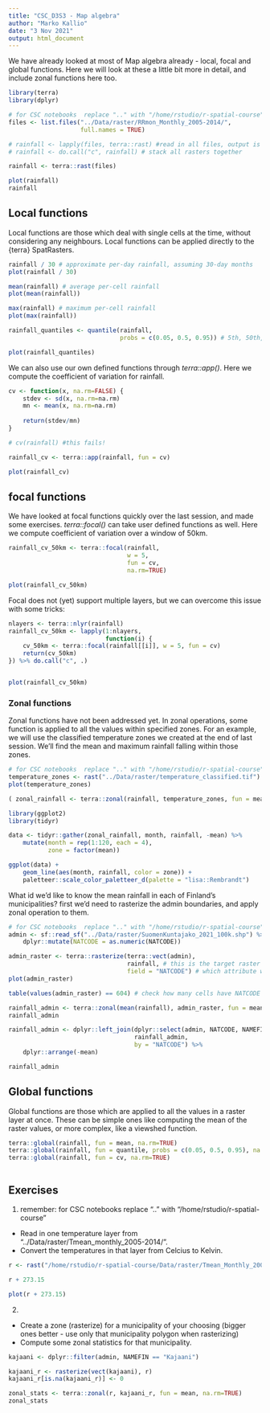 ```yaml
---
title: "CSC_D3S3 - Map algebra"
author: "Marko Kallio"
date: "3 Nov 2021"
output: html_document
---
```



We have already looked at most of Map algebra already - local, focal and global functions. Here we will look at these a little bit more in detail, and include zonal functions here too.

```r
library(terra)
library(dplyr)

# for CSC notebooks  replace ".." with "/home/rstudio/r-spatial-course"
files <- list.files("../Data/raster/RRmon_Monthly_2005-2014/", 
                    full.names = TRUE)

# rainfall <- lapply(files, terra::rast) #read in all files, output is a list
# rainfall <- do.call("c", rainfall) # stack all rasters together

rainfall <- terra::rast(files)

plot(rainfall)
rainfall

```



## Local functions

Local functions are those which deal with single cells at the time, without considering any neighbours. Local functions can be applied directly to the {terra} SpatRasters.

```r

rainfall / 30 # approximate per-day rainfall, assuming 30-day months
plot(rainfall / 30)

mean(rainfall) # average per-cell rainfall
plot(mean(rainfall))

max(rainfall) # maximum per-cell rainfall
plot(max(rainfall))

rainfall_quantiles <- quantile(rainfall, 
                               probs = c(0.05, 0.5, 0.95)) # 5th, 50th, and 95th percentiles

plot(rainfall_quantiles)
```

We can also use our own defined functions through *terra::app()*. Here we compute the coefficient of variation for rainfall.

```r
cv <- function(x, na.rm=FALSE) {
    stdev <- sd(x, na.rm=na.rm)
    mn <- mean(x, na.rm=na.rm)
    
    return(stdev/mn)
}

# cv(rainfall) #this fails!

rainfall_cv <- terra::app(rainfall, fun = cv)

plot(rainfall_cv)

```


## focal functions

We have looked at focal functions quickly over the last session, and made some exercises. *terra::focal()* can take user defined functions as well. Here we compute coefficient of variation over a window of 50km. 

```r

rainfall_cv_50km <- terra::focal(rainfall,
                                 w = 5,
                                 fun = cv,
                                 na.rm=TRUE)

plot(rainfall_cv_50km)

```

Focal does not (yet) support multiple layers, but we can overcome this issue with some tricks:

```r
nlayers <- terra::nlyr(rainfall)
rainfall_cv_50km <- lapply(1:nlayers, 
                           function(i) {
    cv_50km <- terra::focal(rainfall[[i]], w = 5, fun = cv)
    return(cv_50km)
}) %>% do.call("c", .)


plot(rainfall_cv_50km)
```



### Zonal functions

Zonal functions have not been addressed yet. In zonal operations, some function is applied to all the values within specified zones. For an example, we will use the classified temperature zones we created at the end of last session. We'll find the mean and maximum rainfall falling within those zones.

```r
# for CSC notebooks  replace ".." with "/home/rstudio/r-spatial-course"
temperature_zones <- rast("../Data/raster/temperature_classified.tif")
plot(temperature_zones)

( zonal_rainfall <- terra::zonal(rainfall, temperature_zones, fun = mean) )

library(ggplot2)
library(tidyr)

data <- tidyr::gather(zonal_rainfall, month, rainfall, -mean) %>% 
    mutate(month = rep(1:120, each = 4),
           zone = factor(mean))

ggplot(data) +
    geom_line(aes(month, rainfall, color = zone)) +
    paletteer::scale_color_paletteer_d(palette = "lisa::Rembrandt")

```

What id we'd like to know the mean rainfall in each of Finland's municipalities? first we'd need to rasterize the admin boundaries, and apply zonal operation to them.

```r
# for CSC notebooks  replace ".." with "/home/rstudio/r-spatial-course"
admin <- sf::read_sf("../Data/raster/SuomenKuntajako_2021_100k.shp") %>% 
    dplyr::mutate(NATCODE = as.numeric(NATCODE))

admin_raster <- terra::rasterize(terra::vect(admin),
                                 rainfall, # this is the target raster which is used for rasterization
                                 field = "NATCODE") # which attribute we're rasterizing 
plot(admin_raster)

table(values(admin_raster) == 604) # check how many cells have NATCODE == 604

rainfall_admin <- terra::zonal(mean(rainfall), admin_raster, fun = mean, na.rm=TRUE)
rainfall_admin

rainfall_admin <- dplyr::left_join(dplyr::select(admin, NATCODE, NAMEFIN),
                                   rainfall_admin,
                                   by = "NATCODE") %>% 
    dplyr::arrange(-mean)

rainfall_admin

```



## Global functions

Global functions are those which are applied to all the values in a raster layer at once. These can be simple ones like computing the mean of the raster values, or more complex, like a viewshed function.

```r

terra::global(rainfall, fun = mean, na.rm=TRUE)
terra::global(rainfall, fun = quantile, probs = c(0.05, 0.5, 0.95), na.rm=TRUE)
terra::global(rainfall, fun = cv, na.rm=TRUE)



```



## Exercises

1.
remember: for CSC notebooks  replace ".." with "/home/rstudio/r-spatial-course"


* Read in one temperature layer from "../Data/raster/Tmean_monthly_2005-2014/".
* Convert the temperatures in that layer from Celcius to Kelvin.

```r
r <- rast("/home/rstudio/r-spatial-course/Data/raster/Tmean_Monthly_2005-2014/Tmon_20051001.tif")

r + 273.15

plot(r + 273.15)
```


2. 

* Create a zone (rasterize) for a municipality of your choosing (bigger ones better - use only that municipality polygon when rasterizing)
* Compute some zonal statistics for that municipality.

```r

kajaani <- dplyr::filter(admin, NAMEFIN == "Kajaani")

kajaani_r <- rasterize(vect(kajaani), r)
kajaani_r[is.na(kajaani_r)] <- 0

zonal_stats <- terra::zonal(r, kajaani_r, fun = mean, na.rm=TRUE)
zonal_stats


```

